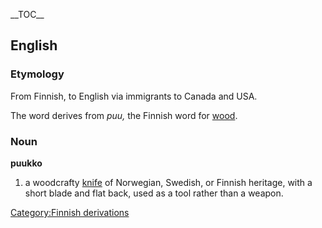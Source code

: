 {{wikipedia}}
__TOC__
== English ==
=== Etymology ===
From Finnish, to English via immigrants to Canada and USA.

The word derives from ''puu,'' the Finnish word for [[wood]].

=== Noun ===
'''puukko'''
# a woodcrafty [[knife]] of Norwegian, Swedish, or Finnish heritage, with a short blade and flat back, used as a tool rather than a weapon.

[[Category:Finnish derivations]]